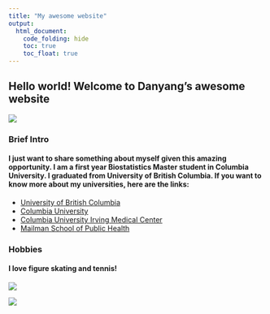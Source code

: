 ```yaml
---
title: "My awesome website"
output: 
  html_document:
    code_folding: hide
    toc: true
    toc_float: true
---
```


## Hello world! Welcome to Danyang's awesome website
![](image/4.jpg)

### Brief Intro

#### I just want to share something about myself given this amazing opportunity. I am a first year Biostatistics Master student in Columbia University. I graduated from University of British Columbia. If you want to know more about my universities, here are the links:

* [University of British Columbia](https://www.ubc.ca/)
* [Columbia University](https://www.columbia.edu/)
* [Columbia University Irving Medical Center](https://www.cuimc.columbia.edu/)
* [Mailman School of Public Health](https://www.publichealth.columbia.edu/)

### Hobbies
#### I love figure skating and tennis!

![](image/1.jpg)

![](image/2.jpg)



